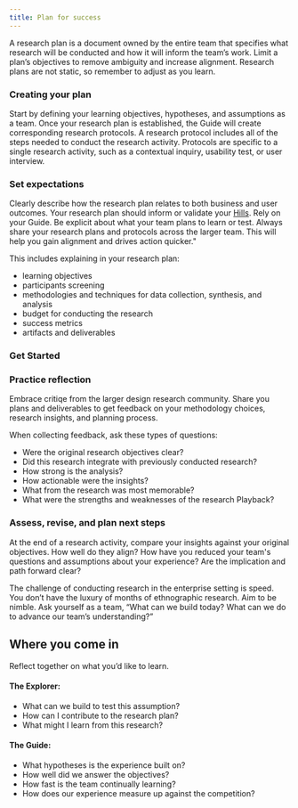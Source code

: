```yaml
---
title: Plan for success
---
```



<PageDescription>

A research plan is a document owned by the entire team that specifies what research will be conducted and how it will inform the team’s work. Limit a plan’s objectives to remove ambiguity and increase alignment. Research plans are not static, so remember to adjust as you learn.

</PageDescription>

### Creating your plan

Start by defining your learning objectives, hypotheses, and assumptions as a team. Once your research plan is established, the Guide will create corresponding research protocols. A research protocol includes all of the steps needed to conduct the research activity. Protocols are specific to a single research activity, such as a contextual inquiry, usability test, or user interview. 

### Set expectations

Clearly describe how the research plan relates to both business and user outcomes. Your research plan should inform or validate your [Hills](https://www.ibm.com/design/thinking/page/framework/keys/hills). Rely on your Guide. Be explicit about what your team plans to learn or test. Always share your research plans and protocols across the larger team. This will help you gain alignment and drives action quicker."

This includes explaining in your research plan:

- learning objectives
- participants screening
- methodologies and techniques for data collection, synthesis, and analysis
- budget for conducting the research
- success metrics
- artifacts and deliverables



### Get Started

<Row className="resource-card-group">
<Column colMd={4} colLg={4} noGutterSm>
<ResourceCard
  title="IBM Design research plan template"
  aspectRatio="2:1"
  actionIcon="download"
  href="../../ResearchPlan_v2.docx"
>

</ResourceCard>
</Column>
<Column colMd={4} colLg={4} noGutterSm>
<ResourceCard
  title="IBM Design Research protocol template"
  aspectRatio="2:1"
  actionIcon="launch"
  href="../../research-protocol-v1.pdf"
>

</ResourceCard>
</Column>
</Row>

### Practice reflection

Embrace critiqe from the larger design research community. Share you plans and deliverables to get feedback on your methodology choices, research insights, and planning process.

When collecting feedback, ask these types of questions:

- Were the original research objectives clear?
- Did this research integrate with previously conducted research?
- How strong is the analysis?
- How actionable were the insights?
- What from the research was most memorable?
- What were the strengths and weaknesses of the research Playback?

### Assess, revise, and plan next steps

At the end of a research activity, compare your insights against your original objectives. How well do they align? How have you reduced your team's questions and assumptions about your experience? Are the implication and path forward clear?

The challenge of conducting research in the enterprise setting is speed. You don’t have the luxury of months of ethnographic research. Aim to be nimble. Ask yourself as a team, “What can we build today? What can we do to advance our team’s understanding?”

## Where you come in

Reflect together on what you’d like to learn.

#### The Explorer:

- What can we build to test this assumption?
- How can I contribute to the research plan?
- What might I learn from this research?

#### The Guide:

- What hypotheses is the experience built on?
- How well did we answer the objectives?
- How fast is the team continually learning?
- How does our experience measure up against the competition?
